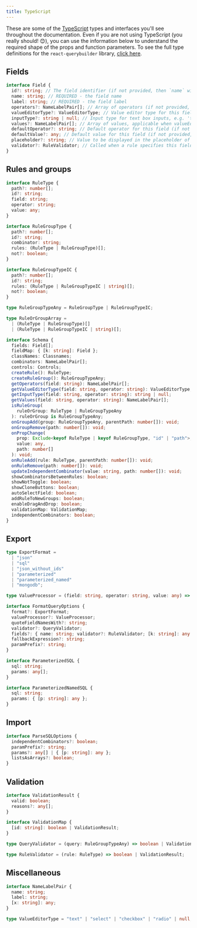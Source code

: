 ```yaml
---
title: TypeScript
---
```


These are some of the [TypeScript](https://www.typescriptlang.org/) types and interfaces you'll see throughout the documentation. Even if you are not using TypeScript (you really should! 😊), you can use the information below to understand the required shape of the props and function parameters. To see the full type definitions for the `react-querybuilder` library, [click here](https://github.com/react-querybuilder/react-querybuilder/blob/master/src/types.ts).

## Fields

```ts
interface Field {
  id?: string; // The field identifier (if not provided, then `name` will be used)
  name: string; // REQUIRED - the field name
  label: string; // REQUIRED - the field label
  operators?: NameLabelPair[]; // Array of operators (if not provided, then `getOperators()` will be used)
  valueEditorType?: ValueEditorType; // Value editor type for this field (if not provided, then `getValueEditorType()` will be used)
  inputType?: string | null; // Input type for text box inputs, e.g. 'text', 'number', or 'date' (if not provided, then `getInputType()` will be used)
  values?: NameLabelPair[]; // Array of values, applicable when valueEditorType is 'select' or 'radio' (if not provided, then `getValues()` will be used)
  defaultOperator?: string; // Default operator for this field (if not provided, then `getDefaultOperator()` will be used)
  defaultValue?: any; // Default value for this field (if not provided, then `getDefaultValue()` will be used)
  placeholder?: string; // Value to be displayed in the placeholder of the text field
  validator?: RuleValidator; // Called when a rule specifies this field
}
```

## Rules and groups

```ts
interface RuleType {
  path?: number[];
  id?: string;
  field: string;
  operator: string;
  value: any;
}

interface RuleGroupType {
  path?: number[];
  id?: string;
  combinator: string;
  rules: (RuleType | RuleGroupType)[];
  not?: boolean;
}

interface RuleGroupTypeIC {
  path?: number[];
  id?: string;
  rules: (RuleType | RuleGroupTypeIC | string)[];
  not?: boolean;
}

type RuleGroupTypeAny = RuleGroupType | RuleGroupTypeIC;

type RuleOrGroupArray =
  | (RuleType | RuleGroupType)[]
  | (RuleType | RuleGroupTypeIC | string)[];

interface Schema {
  fields: Field[];
  fieldMap: { [k: string]: Field };
  classNames: Classnames;
  combinators: NameLabelPair[];
  controls: Controls;
  createRule(): RuleType;
  createRuleGroup(): RuleGroupTypeAny;
  getOperators(field: string): NameLabelPair[];
  getValueEditorType(field: string, operator: string): ValueEditorType;
  getInputType(field: string, operator: string): string | null;
  getValues(field: string, operator: string): NameLabelPair[];
  isRuleGroup(
    ruleOrGroup: RuleType | RuleGroupTypeAny
  ): ruleOrGroup is RuleGroupTypeAny;
  onGroupAdd(group: RuleGroupTypeAny, parentPath: number[]): void;
  onGroupRemove(path: number[]): void;
  onPropChange(
    prop: Exclude<keyof RuleType | keyof RuleGroupType, "id" | "path">,
    value: any,
    path: number[]
  ): void;
  onRuleAdd(rule: RuleType, parentPath: number[]): void;
  onRuleRemove(path: number[]): void;
  updateIndependentCombinator(value: string, path: number[]): void;
  showCombinatorsBetweenRules: boolean;
  showNotToggle: boolean;
  showCloneButtons: boolean;
  autoSelectField: boolean;
  addRuleToNewGroups: boolean;
  enableDragAndDrop: boolean;
  validationMap: ValidationMap;
  independentCombinators: boolean;
}
```

## Export

```ts
type ExportFormat =
  | "json"
  | "sql"
  | "json_without_ids"
  | "parameterized"
  | "parameterized_named"
  | "mongodb";

type ValueProcessor = (field: string, operator: string, value: any) => string;

interface FormatQueryOptions {
  format?: ExportFormat;
  valueProcessor?: ValueProcessor;
  quoteFieldNamesWith?: string;
  validator?: QueryValidator;
  fields?: { name: string; validator?: RuleValidator; [k: string]: any }[];
  fallbackExpression?: string;
  paramPrefix?: string;
}

interface ParameterizedSQL {
  sql: string;
  params: any[];
}

interface ParameterizedNamedSQL {
  sql: string;
  params: { [p: string]: any };
}
```

## Import

```ts
interface ParseSQLOptions {
  independentCombinators?: boolean;
  paramPrefix?: string;
  params?: any[] | { [p: string]: any };
  listsAsArrays?: boolean;
}
```

## Validation

```ts
interface ValidationResult {
  valid: boolean;
  reasons?: any[];
}

interface ValidationMap {
  [id: string]: boolean | ValidationResult;
}

type QueryValidator = (query: RuleGroupTypeAny) => boolean | ValidationMap;

type RuleValidator = (rule: RuleType) => boolean | ValidationResult;
```

## Miscellaneous

```ts
interface NameLabelPair {
  name: string;
  label: string;
  [x: string]: any;
}

type ValueEditorType = "text" | "select" | "checkbox" | "radio" | null;
```
